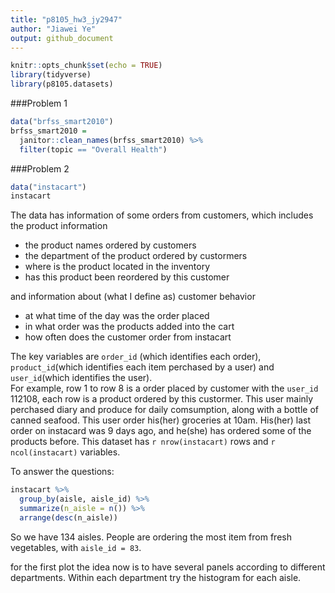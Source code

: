 ```yaml
---
title: "p8105_hw3_jy2947"
author: "Jiawei Ye"
output: github_document
---
```


```r
knitr::opts_chunk$set(echo = TRUE)
library(tidyverse)
library(p8105.datasets)

```

###Problem 1
```r
data("brfss_smart2010")
brfss_smart2010 = 
  janitor::clean_names(brfss_smart2010) %>% 
  filter(topic == "Overall Health")
```

###Problem 2
```r
data("instacart")
instacart
```
The data has information of some orders from customers, which includes the product information

* the product names ordered by customers
* the department of the product ordered by custormers
* where is the product located in the inventory
* has this product been reordered by this customer  

and information about (what I define as) customer behavior  

* at what time of the day was the order placed
* in what order was the products added into the cart
* how often does the customer order from instacart  

The key variables are `order_id` (which identifies each order), `product_id`(which identifies each item perchased by a user) and `user_id`(which identifies the user).  
For example, row 1 to row 8 is a order placed by customer with the `user_id` 112108, each row is a product ordered by this custormer. This user mainly perchased diary and produce for daily comsumption, along with a bottle of canned seafood. This user order his(her) groceries at 10am. His(her) last order on instacard was 9 days ago, and he(she) has ordered some of the products before. 
This dataset has `r nrow(instacart)` rows and `r ncol(instacart)` variables.  

To answer the questions: 
```r
instacart %>% 
  group_by(aisle, aisle_id) %>% 
  summarize(n_aisle = n()) %>% 
  arrange(desc(n_aisle))
```
So we have 134 aisles. People are ordering the most item from fresh vegetables, with `aisle_id = 83`. 

for the first plot the idea now is to have several panels according to different departments. Within each department try the histogram for each aisle. 